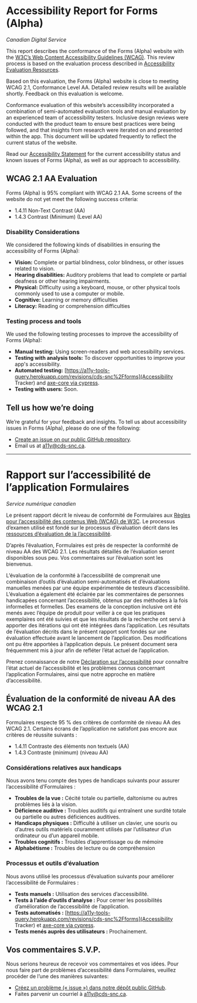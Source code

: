 
<Meta title="Forms/Docs: Accessibility Report for Forms (Alpha)" />

# Accessibility Report for Forms (Alpha)

_Canadian Digital Service_

This report describes the conformance of the Forms (Alpha) website with the [W3C’s Web Content Accessibility Guidelines (WCAG)](https://www.w3.org/WAI/standards-guidelines/wcag/). This review process is based on the evaluation process described in [Accessibility Evaluation Resources](https://www.w3.org/WAI/eval/).

Based on this evaluation, the Forms (Alpha) website is close to meeting WCAG 2.1, Conformance Level AA. Detailed review results will be available shortly. Feedback on this evaluation is welcome.

Conformance evaluation of this website’s accessibility incorporated a combination of semi-automated evaluation tools and manual evaluation by an experienced team of accessibility testers. Inclusive design reviews were conducted with the product team to ensure best practices were being followed, and that insights from research were iterated on and presented within the app. This document will be updated frequently to reflect the current status of the website.

Read our [Accessibility Statement](https://www.canada.ca/en/public-health/services/diseases/coronavirus-disease-covid-19/covid-alert/accessibility-statement.html) for the current accessibility status and known issues of Forms (Alpha), as well as our approach to accessibility.

## WCAG 2.1 AA Evaluation

Forms (Alpha) is 95% compliant with WCAG 2.1 AA. Some screens of the website do not yet meet the following success criteria:

- 1.4.11 Non-Text Contrast (AA)
- 1.4.3 Contrast (Minimum) (Level AA)

### Disability Considerations

We considered the following kinds of disabilities in ensuring the accessibility of Forms (Alpha):

- **Vision:** Complete or partial blindness, color blindness, or other issues related to vision.
- **Hearing disabilities:** Auditory problems that lead to complete or partial deafness or other hearing impairments.
- **Physical:** Difficulty using a keyboard, mouse, or other physical tools commonly used to use a computer or mobile.
- **Cognitive:** Learning or memory difficulties
- **Literacy:** Reading or comprehension difficulties

### Testing process and tools

We used the following testing processes to improve the accessibility of Forms (Alpha):

- **Manual testing:** Using screen-readers and web accessibility services.
- **Testing with analysis tools:** To discover opportunities to improve your app's accessibility.
- **Automated testing:** [https://a11y-tools-query.herokuapp.com/revisions/cds-snc%2Fforms](Accessibility Tracker) and [axe-core via cypress](https://github.com/cds-snc/platform-forms-client/actions/workflows/cypress.yml).
- **Testing with users:** Soon.

## Tell us how we’re doing

We’re grateful for your feedback and insights. To tell us about accessibility issues in Forms (Alpha), please do one of the following:

- [Create an issue on our public GitHub repository](https://github.com/cds-snc/platform-forms-client/issues).
- Email us at [a11y@cds-snc.ca](mailto:a11y@cds-snc.ca).

---

# Rapport sur l’accessibilité de l’application Formulaires

_Service numérique canadien_

Le présent rapport décrit le niveau de conformité de Formulaires aux [Règles pour l’accessibilité des contenus Web (WCAG) de W3C](https://www.w3.org/Translations/WCAG20-fr/). Le processus d’examen utilisé est fondé sur le processus d’évaluation décrit dans les [ressources d’évaluation de la l’accessibilité](https://www.w3.org/WAI/eval/).

D’après l’évaluation, Formulaires est près de respecter la conformité de niveau AA des WCAG 2.1. Les résultats détaillés de l’évaluation seront disponibles sous peu. Vos commentaires sur l’évaluation sont les bienvenus.

L’évaluation de la conformité à l’accessibilité de comprenait une combinaison d’outils d’évaluation semi-automatisés et d’évaluations manuelles menées par une équipe expérimentée de testeurs d’accessibilité. L’évaluation a également été éclairée par les commentaires de personnes handicapées concernant l’accessibilité, obtenus par des méthodes à la fois informelles et formelles. Des examens de la conception inclusive ont été menés avec l’équipe de produit pour veiller à ce que les pratiques exemplaires ont été suivies et que les résultats de la recherche ont servi à apporter des itérations qui ont été intégrées dans l’application. Les résultats de l’évaluation décrits dans le présent rapport sont fondés sur une évaluation effectuée avant le lancement de l’application. Des modifications ont pu être apportées à l’application depuis. Le présent document sera fréquemment mis à jour afin de refléter l’état actuel de l’application.

Prenez connaissance de notre [Déclaration sur l’accessibilité](https://www.canada.ca/fr/sante-publique/services/maladies/maladie-coronavirus-covid-19/alerte-covid/declaration-accessibilite.html) pour connaître l’état actuel de l’accessibilité et les problèmes connus concernant l’application Formulaires, ainsi que notre approche en matière d’accessibilité.

## Évaluation de la conformité de niveau AA des WCAG 2.1

Formulaires respecte 95 % des critères de conformité de niveau AA des WCAG 2.1. Certains écrans de l’application ne satisfont pas encore aux critères de réussite suivants :

- 1.4.11 Contraste des éléments non textuels (AA)
- 1.4.3 Contraste (minimum) (niveau AA)

### Considérations relatives aux handicaps

Nous avons tenu compte des types de handicaps suivants pour assurer l’accessibilité d’Formulaires :

- **Troubles de la vue :** Cécité totale ou partielle, daltonisme ou autres problèmes liés à la vision.
- **Déficience auditive :** Troubles auditifs qui entraînent une surdité totale ou partielle ou autres déficiences auditives.
- **Handicaps physiques :** Difficulté à utiliser un clavier, une souris ou d’autres outils matériels couramment utilisés par l’utilisateur d’un ordinateur ou d’un appareil mobile.
- **Troubles cognitifs :** Troubles d’apprentissage ou de mémoire
- **Alphabétisme :** Troubles de lecture ou de compréhension

### Processus et outils d’évaluation

Nous avons utilisé les processus d’évaluation suivants pour améliorer l’accessibilité de Formulaires :

- **Tests manuels :** Utilisation des services d’accessibilité.
- **Tests à l’aide d’outils d’analyse :** Pour cerner les possibilités d’amélioration de l’accessibilité de l’application.
- **Tests automatisés :** [https://a11y-tools-query.herokuapp.com/revisions/cds-snc%2Fforms](Accessibility Tracker) et [axe-core via cypress](https://github.com/cds-snc/platform-forms-client/actions/workflows/cypress.yml).
- **Tests menés auprès des utilisateurs :** Prochainement.

## Vos commentaires S.V.P.

Nous serions heureux de recevoir vos commentaires et vos idées. Pour nous faire part de problèmes d’accessibilité dans Formulaires, veuillez procéder de l’une des manières suivantes:

- [Créez un problème (« issue ») dans notre dépôt public GitHub](https://github.com/cds-snc/platform-forms-client/issues).
- Faites parvenir un courriel à [a11y@cds-snc.ca](mailto:a11y@cds-snc.ca).
